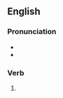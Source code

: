 ==English==

===Pronunciation===
* {{IPA|/ˈvɪvɪfʌɪŋ/|lang=en}}
* {{hyphenation|viv|ify|ing|lang=en}}

===Verb===
{{head|en|present participle}}

# {{present participle of|vivify|lang=en|nocat=1}}